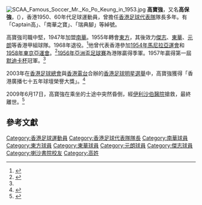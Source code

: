 [[File:SCAA_Famous_Soccer_Mr._Ko_Po_Keung_in_1953.jpg|thumb]]
'''高寶強'''，又名'''高保強'''，({{bd|1930年||2009年|6月17日}}），香港1950、60年代足球運動員，曾擔任[[香港足球代表隊|香港足球代表隊]]隊長多年。有「Captain高」、「南華之寶」、「瑞典腳」等綽號。

高寶強司職中堅，1947年加盟[[南華足球隊|南華]]。1955年轉會[[東方足球隊|東方]]，其後效力[[傑志足球隊|傑志]]、[[東華體育會|東華]]、[[元朗足球隊|元朗]]等香港甲組球隊。1968年退役。<ref name="R1">{{Cite news | url = http://hk.apple.nextmedia.com/news/art/20070615/7216940 | title = 阻你三分鐘我想話你知...體內流的是南華血 | work = 蘋果日報 | date = 2007年6月15日 | accessdate = 2015年7月13日 | archive-date = 2017年10月16日 | archive-url = https://web.archive.org/web/20171016211232/http://hk.apple.nextmedia.com/news/art/20070615/7216940 | dead-url = no }}</ref>他曾代表香港參加[[1954年馬尼拉亞運會|1954年馬尼拉亞運會]]和[[1958年東京亞運會|1958年東京亞運會]]。<ref>{{Cite news | url = http://www.hkfa.com/news_details/4375 | title = 香港代表隊與亞運會(一) | work = 香港足總 | date = 2006年11月20日 | access-date = 2015-07-13 | archive-url = https://web.archive.org/web/20150713140422/http://www.hkfa.com/news_details/4375# | archive-date = 2015-07-13 | dead-url = yes }}</ref>[[1956年亞洲盃足球賽|1956年亞洲盃足球賽]]為港隊贏得季軍。1957年贏得第一屆[[默迪卡杯|默迪卡杯]]冠軍。<ref name="R1"/>

2003年在[[香港足球總會|香港足球總會]]與[[香港電台|香港電台]]合辦的[[香港足球明星選舉|香港足球明星選舉]]中，高寶強獲得「香港廣播七十五年球壇榮譽大獎」。<ref>{{Cite news | url = http://www.hkfa.com/news_details/555/ | title = 最佳足球明星選舉結果公佈 | work = 香港足總 | date = 2003年5月8日 | access-date = 2015年7月13日 | archive-url = https://web.archive.org/web/20150713175054/http://www.hkfa.com/news_details/555/ | archive-date = 2015年7月13日 | dead-url = yes }}</ref>

2009年6月17日，高寶強在乘坐的士途中突然昏倒，經[[伊利沙伯醫院|伊利沙伯醫院]]搶救，最終離世。<ref >{{Cite news  | url = http://hk.apple.nextmedia.com/news/art/20090618/12890193  | title = 足球名宿高寶強去世  | work = 蘋果日報  | date = 2009年6月18日  | accessdate = 2015年7月13日  | archive-date = 2017年7月26日  | archive-url = https://web.archive.org/web/20170726070113/http://hk.apple.nextmedia.com/news/art/20090618/12890193  | dead-url = no  }}</ref>

== 參考文獻 ==
{{Reflist}}

{{1954年亞運足球香港隊}}
{{1956年亞洲盃香港隊}}
{{1958年亞運足球香港隊}}

[[Category:香港足球運動員|Category:香港足球運動員]]
[[Category:香港足球代表隊隊長|Category:香港足球代表隊隊長]]
[[Category:南華球員|Category:南華球員]]
[[Category:東方球員|Category:東方球員]]
[[Category:東華球員|Category:東華球員]]
[[Category:元朗球員|Category:元朗球員]]
[[Category:傑志球員|Category:傑志球員]]
[[Category:喇沙書院校友|Category:喇沙書院校友]]
[[Category:高姓|Category:高姓]]